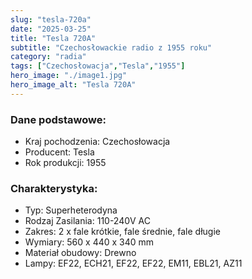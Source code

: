 ```yaml
---
slug: "tesla-720a"
date: "2025-03-25"
title: "Tesla 720A"
subtitle: "Czechosłowackie radio z 1955 roku"
category: "radia"
tags: ["Czechosłowacja","Tesla","1955"]
hero_image: "./image1.jpg"
hero_image_alt: "Tesla 720A"
---
```


### Dane podstawowe:

- Kraj pochodzenia: Czechosłowacja
- Producent: Tesla
- Rok produkcji: 1955

### Charakterystyka:

- Typ: Superheterodyna
- Rodzaj Zasilania: 110-240V AC
- Zakres: 2 x fale krótkie, fale średnie, fale długie
- Wymiary: 560 x 440 x 340 mm
- Materiał obudowy: Drewno
- Lampy: EF22, ECH21, EF22, EF22, EM11, EBL21, AZ11 
